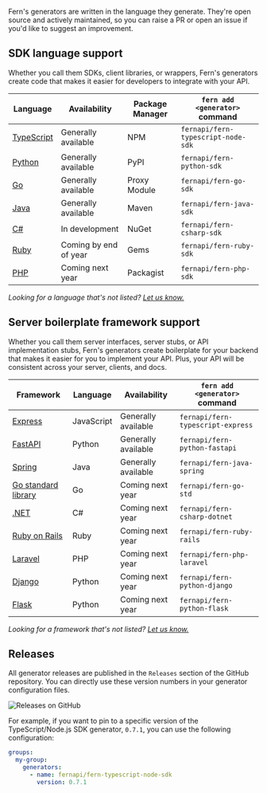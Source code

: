 Fern's generators are written in the language they generate. They're open source and actively maintained, so you can raise a PR or open an issue if you'd like to suggest an improvement.

## SDK language support

Whether you call them SDKs, client libraries, or wrappers, Fern's generators create code that makes it easier for developers to integrate with your API.

| Language | Availability | Package Manager | `fern add <generator>` command
| -------- | -------- | -------- | -------- |
| [TypeScript](../sdks/node-sdk)  | Generally available | NPM  | `fernapi/fern-typescript-node-sdk`
| [Python](../sdks/python-sdk)  | Generally available  | PyPI  | `fernapi/fern-python-sdk`
| [Go](../sdks/go-sdk)  | Generally available  | Proxy Module  | `fernapi/fern-go-sdk`
| [Java](../sdks/java-sdk)  | Generally available  | Maven  | `fernapi/fern-java-sdk`
| [C#](../sdks/csharp-sdk)  | In development  | NuGet  | `fernapi/fern-csharp-sdk`
| [Ruby](../sdks/ruby-sdk)  | Coming by end of year | Gems  | `fernapi/fern-ruby-sdk`
| [PHP](../sdks/php-sdk)  | Coming next year | Packagist  | `fernapi/fern-php-sdk`

*Looking for a language that's not listed? [Let us know.](support@buildwithfern.com)*

## Server boilerplate framework support

Whether you call them server interfaces, server stubs, or API implementation stubs, Fern's generators create boilerplate for your backend that makes it easier for you to implement your API. Plus, your API will be consistent across your server, clients, and docs.

| Framework | Language | Availability | `fern add <generator>` command
| -------- | -------- | -------- | -------- |
| [Express](../server-boilerplate/express)  | JavaScript | Generally available  | `fernapi/fern-typescript-express`
| [FastAPI](../server-boilerplate/fastapi)  | Python  | Generally available  | `fernapi/fern-python-fastapi`
| [Spring](../server-boilerplate/spring)  | Java  | Generally available  | `fernapi/fern-java-spring`
| [Go standard library](../server-boilerplate/go)  | Go | Coming next year  | `fernapi/fern-go-std`
| [.NET](../server-boilerplate/dotnet)  | C#  | Coming next year  | `fernapi/fern-csharp-dotnet`
| [Ruby on Rails](../server-boilerplate/ruby-on-rails)  | Ruby | Coming next year  | `fernapi/fern-ruby-rails`
| [Laravel](../server-boilerplate/laravel)  | PHP | Coming next year  | `fernapi/fern-php-laravel`
| [Django](../server-boilerplate/django)  | Python | Coming next year  | `fernapi/fern-python-django`
| [Flask](../server-boilerplate/flask)  | Python | Coming next year  | `fernapi/fern-python-flask`

*Looking for a framework that's not listed? [Let us know.](support@buildwithfern.com)*

## Releases

All generator releases are published in the `Releases` section of the GitHub repository. You can directly use these version numbers in your generator configuration files.

![Releases on GitHub](https://fern-image-hosting.s3.amazonaws.com/releases-github.png)

For example, if you want to pin to a specific version of the TypeScript/Node.js SDK generator, `0.7.1`, you can use the following configuration:

```yaml
groups:
  my-group:
    generators:
      - name: fernapi/fern-typescript-node-sdk
        version: 0.7.1
```